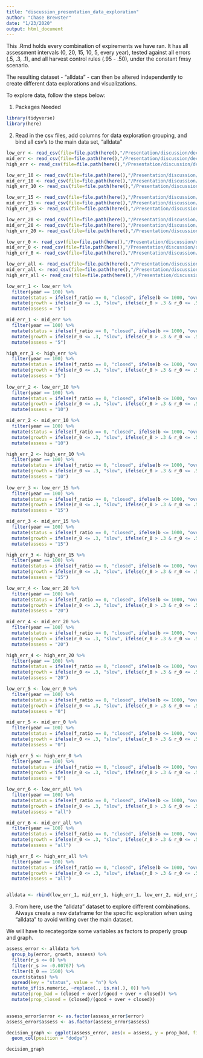 ```yaml
---
title: "discussion_presentation_data_exploration"
author: "Chase Brewster"
date: "1/23/2020"
output: html_document
---
```


This .Rmd holds every combination of expirements we have ran. It has all assessment intervals (0, 20, 15, 10, 5, every year), tested against all errors (.5, .3, .1), and all harvest control rules (.95 - .50), under the constant fmsy scenario.

The resulting dataset - "alldata" - can then be altered independently to create different data explorations and visualizations.

To explore data, follow the steps below:

1. Packages Needed
```r
library(tidyverse)
library(here)
```

2. Read in the csv files, add columns for data exploration grouping, and bind all csv's to the main data set, "alldata"

```r
low_err <- read_csv(file=file.path(here(),"/Presentation/discussion/decisiontable_lowerr.csv"))
mid_err <- read_csv(file=file.path(here(),"/Presentation/discussion/decisiontable_miderr.csv"))
high_err <- read_csv(file=file.path(here(),"/Presentation/discussion/decisiontable_higherr.csv"))

low_err_10 <- read_csv(file=file.path(here(),"/Presentation/discussion/decisiontable_lowerr_10.csv"))
mid_err_10 <- read_csv(file=file.path(here(),"/Presentation/discussion/decisiontable_miderr_10.csv"))
high_err_10 <- read_csv(file=file.path(here(),"/Presentation/discussion/decisiontable_higherr_10.csv"))

low_err_15 <- read_csv(file=file.path(here(),"/Presentation/discussion/decisiontable_lowerr_15.csv"))
mid_err_15 <- read_csv(file=file.path(here(),"/Presentation/discussion/decisiontable_miderr_15.csv"))
high_err_15 <- read_csv(file=file.path(here(),"/Presentation/discussion/decisiontable_higherr_15.csv"))

low_err_20 <- read_csv(file=file.path(here(),"/Presentation/discussion/decisiontable_lowerr_20.csv"))
mid_err_20 <- read_csv(file=file.path(here(),"/Presentation/discussion/decisiontable_miderr_20.csv"))
high_err_20 <- read_csv(file=file.path(here(),"/Presentation/discussion/decisiontable_higherr_20.csv"))

low_err_0 <- read_csv(file=file.path(here(),"/Presentation/discussion/decisiontable_lowerr_0.csv"))
mid_err_0 <- read_csv(file=file.path(here(),"/Presentation/discussion/decisiontable_miderr_0.csv"))
high_err_0 <- read_csv(file=file.path(here(),"/Presentation/discussion/decisiontable_higherr_0.csv"))

low_err_all <- read_csv(file=file.path(here(),"/Presentation/discussion/decisiontable_lowerr_all.csv"))
mid_err_all <- read_csv(file=file.path(here(),"/Presentation/discussion/decisiontable_miderr_all.csv"))
high_err_all <- read_csv(file=file.path(here(),"/Presentation/discussion/decisiontable_higherr_all.csv"))

low_err_1 <- low_err %>% 
  filter(year == 100) %>% 
  mutate(status = ifelse(f_ratio == 0, "closed", ifelse(b <= 1000, "over", "good"))) %>% 
  mutate(growth = ifelse(r_0 <= .3, "slow", ifelse(r_0 > .3 & r_0 <= .5, "medium", "fast"))) %>% 
  mutate(assess = "5")

mid_err_1 <- mid_err %>% 
  filter(year == 100) %>% 
  mutate(status = ifelse(f_ratio == 0, "closed", ifelse(b <= 1000, "over", "good"))) %>% 
  mutate(growth = ifelse(r_0 <= .3, "slow", ifelse(r_0 > .3 & r_0 <= .5, "medium", "fast"))) %>% 
  mutate(assess = "5")

high_err_1 <- high_err %>% 
  filter(year == 100) %>% 
  mutate(status = ifelse(f_ratio == 0, "closed", ifelse(b <= 1000, "over", "good"))) %>% 
  mutate(growth = ifelse(r_0 <= .3, "slow", ifelse(r_0 > .3 & r_0 <= .5, "medium", "fast"))) %>% 
  mutate(assess = "5")
  
low_err_2 <- low_err_10 %>% 
  filter(year == 100) %>% 
  mutate(status = ifelse(f_ratio == 0, "closed", ifelse(b <= 1000, "over", "good"))) %>% 
  mutate(growth = ifelse(r_0 <= .3, "slow", ifelse(r_0 > .3 & r_0 <= .5, "medium", "fast"))) %>% 
  mutate(assess = "10")

mid_err_2 <- mid_err_10 %>% 
  filter(year == 100) %>% 
  mutate(status = ifelse(f_ratio == 0, "closed", ifelse(b <= 1000, "over", "good"))) %>% 
  mutate(growth = ifelse(r_0 <= .3, "slow", ifelse(r_0 > .3 & r_0 <= .5, "medium", "fast"))) %>% 
  mutate(assess = "10")

high_err_2 <- high_err_10 %>% 
  filter(year == 100) %>% 
  mutate(status = ifelse(f_ratio == 0, "closed", ifelse(b <= 1000, "over", "good"))) %>% 
  mutate(growth = ifelse(r_0 <= .3, "slow", ifelse(r_0 > .3 & r_0 <= .5, "medium", "fast"))) %>% 
  mutate(assess = "10")
  
low_err_3 <- low_err_15 %>% 
  filter(year == 100) %>% 
  mutate(status = ifelse(f_ratio == 0, "closed", ifelse(b <= 1000, "over", "good"))) %>% 
  mutate(growth = ifelse(r_0 <= .3, "slow", ifelse(r_0 > .3 & r_0 <= .5, "medium", "fast"))) %>% 
  mutate(assess = "15")

mid_err_3 <- mid_err_15 %>% 
  filter(year == 100) %>% 
  mutate(status = ifelse(f_ratio == 0, "closed", ifelse(b <= 1000, "over", "good"))) %>% 
  mutate(growth = ifelse(r_0 <= .3, "slow", ifelse(r_0 > .3 & r_0 <= .5, "medium", "fast"))) %>% 
  mutate(assess = "15")

high_err_3 <- high_err_15 %>% 
  filter(year == 100) %>% 
  mutate(status = ifelse(f_ratio == 0, "closed", ifelse(b <= 1000, "over", "good"))) %>% 
  mutate(growth = ifelse(r_0 <= .3, "slow", ifelse(r_0 > .3 & r_0 <= .5, "medium", "fast"))) %>% 
  mutate(assess = "15")

low_err_4 <- low_err_20 %>% 
  filter(year == 100) %>% 
  mutate(status = ifelse(f_ratio == 0, "closed", ifelse(b <= 1000, "over", "good"))) %>% 
  mutate(growth = ifelse(r_0 <= .3, "slow", ifelse(r_0 > .3 & r_0 <= .5, "medium", "fast"))) %>% 
  mutate(assess = "20")

mid_err_4 <- mid_err_20 %>% 
  filter(year == 100) %>% 
  mutate(status = ifelse(f_ratio == 0, "closed", ifelse(b <= 1000, "over", "good"))) %>% 
  mutate(growth = ifelse(r_0 <= .3, "slow", ifelse(r_0 > .3 & r_0 <= .5, "medium", "fast"))) %>% 
  mutate(assess = "20")

high_err_4 <- high_err_20 %>% 
  filter(year == 100) %>% 
  mutate(status = ifelse(f_ratio == 0, "closed", ifelse(b <= 1000, "over", "good"))) %>% 
  mutate(growth = ifelse(r_0 <= .3, "slow", ifelse(r_0 > .3 & r_0 <= .5, "medium", "fast"))) %>% 
  mutate(assess = "20")

low_err_5 <- low_err_0 %>% 
  filter(year == 100) %>% 
  mutate(status = ifelse(f_ratio == 0, "closed", ifelse(b <= 1000, "over", "good"))) %>% 
  mutate(growth = ifelse(r_0 <= .3, "slow", ifelse(r_0 > .3 & r_0 <= .5, "medium", "fast"))) %>% 
  mutate(assess = "0")

mid_err_5 <- mid_err_0 %>% 
  filter(year == 100) %>% 
  mutate(status = ifelse(f_ratio == 0, "closed", ifelse(b <= 1000, "over", "good"))) %>% 
  mutate(growth = ifelse(r_0 <= .3, "slow", ifelse(r_0 > .3 & r_0 <= .5, "medium", "fast"))) %>% 
  mutate(assess = "0")

high_err_5 <- high_err_0 %>% 
  filter(year == 100) %>% 
  mutate(status = ifelse(f_ratio == 0, "closed", ifelse(b <= 1000, "over", "good"))) %>% 
  mutate(growth = ifelse(r_0 <= .3, "slow", ifelse(r_0 > .3 & r_0 <= .5, "medium", "fast"))) %>% 
  mutate(assess = "0")

low_err_6 <- low_err_all %>% 
  filter(year == 100) %>% 
  mutate(status = ifelse(f_ratio == 0, "closed", ifelse(b <= 1000, "over", "good"))) %>% 
  mutate(growth = ifelse(r_0 <= .3, "slow", ifelse(r_0 > .3 & r_0 <= .5, "medium", "fast"))) %>% 
  mutate(assess = "all")

mid_err_6 <- mid_err_all %>% 
  filter(year == 100) %>% 
  mutate(status = ifelse(f_ratio == 0, "closed", ifelse(b <= 1000, "over", "good"))) %>% 
  mutate(growth = ifelse(r_0 <= .3, "slow", ifelse(r_0 > .3 & r_0 <= .5, "medium", "fast"))) %>% 
  mutate(assess = "all")

high_err_6 <- high_err_all %>% 
  filter(year == 100) %>% 
  mutate(status = ifelse(f_ratio == 0, "closed", ifelse(b <= 1000, "over", "good"))) %>% 
  mutate(growth = ifelse(r_0 <= .3, "slow", ifelse(r_0 > .3 & r_0 <= .5, "medium", "fast"))) %>% 
  mutate(assess = "all")


alldata <- rbind(low_err_1, mid_err_1, high_err_1, low_err_2, mid_err_2, high_err_2, low_err_3, mid_err_3, high_err_3, low_err_4, mid_err_4, high_err_4, low_err_5, mid_err_5, high_err_5, low_err_6, mid_err_6, high_err_6)

```

3. From here, use the "alldata" dataset to explore different combinations. Always create a new dataframe for the specific exploration when using "alldata" to avoid writing over the main dataset.

We will have to recategorize some variables as factors to properly group and graph.

```r

assess_error <- alldata %>% 
  group_by(error, growth, assess) %>%
  filter(r_s <= 0) %>%
  filter(r_s >= -0.00767) %>% 
  filter(b_0 == 1500) %>%
  count(status) %>% 
  spread(key = "status", value = "n") %>% 
  mutate_if(is.numeric, ~replace(., is.na(.), 0)) %>% 
  mutate(prop_bad = (closed + over)/(good + over + closed)) %>% 
  mutate(prop_closed = (closed)/(good + over + closed))
  

assess_error$error <- as.factor(assess_error$error)
assess_error$assess <- as.factor(assess_error$assess)

decision_graph <- ggplot(assess_error, aes(x = assess, y = prop_bad, fill = error))  + 
  geom_col(position = "dodge")

decision_graph
```

